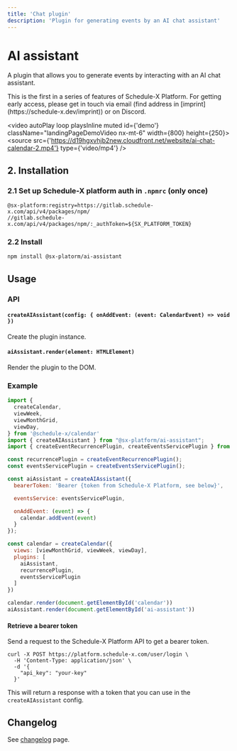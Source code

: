```yaml
---
title: 'Chat plugin'
description: 'Plugin for generating events by an AI chat assistant'
---
```


# AI assistant

A plugin that allows you to generate events by interacting with an AI chat assistant.


<Callout type="info">
  This is the first in a series of features of Schedule-X Platform. For getting early access, please get in touch
  via email (find address in [imprint](https://schedule-x.dev/imprint)) or on Discord.
</Callout>

<video autoPlay loop playsInline muted id={'demo'} className="landingPageDemoVideo nx-mt-6" width={800}
       height={250}>
  <source src={'https://d19hgxvhjb2new.cloudfront.net/website/ai-chat-calendar-2.mp4'} type={'video/mp4'} />
</video>

## 2. Installation

### 2.1 Set up Schedule-X platform auth in `.npmrc` (only once)

```
@sx-platform:registry=https://gitlab.schedule-x.com/api/v4/packages/npm/
//gitlab.schedule-x.com/api/v4/packages/npm/:_authToken=${SX_PLATFORM_TOKEN}
```

### 2.2 Install

```bash copy
npm install @sx-platorm/ai-assistant
```

## Usage

### API

#### `createAIAssistant(config: { onAddEvent: (event: CalendarEvent) => void })`

Create the plugin instance.

#### `aiAssistant.render(element: HTMLElement)`

Render the plugin to the DOM.

### Example

```js
import {
  createCalendar,
  viewWeek,
  viewMonthGrid,
  viewDay,
} from '@schedule-x/calendar'
import { createAIAssistant } from "@sx-platform/ai-assistant";
import { createEventRecurrencePlugin, createEventsServicePlugin } from "@schedule-x/event-recurrence";

const recurrencePlugin = createEventRecurrencePlugin();
const eventsServicePlugin = createEventsServicePlugin();

const aiAssistant = createAIAssistant({
  bearerToken: 'Bearer {token from Schedule-X Platform, see below}',

  eventsService: eventsServicePlugin,

  onAddEvent: (event) => {
    calendar.addEvent(event)
  }
});

const calendar = createCalendar({
  views: [viewMonthGrid, viewWeek, viewDay],
  plugins: [
    aiAssistant,
    recurrencePlugin,
    eventsServicePlugin
  ]
})

calendar.render(document.getElementById('calendar'))
aiAssistant.render(document.getElementById('ai-assistant'))
```

#### Retrieve a bearer token

Send a request to the Schedule-X Platform API to get a bearer token.

```curl
curl -X POST https://platform.schedule-x.com/user/login \
  -H 'Content-Type: application/json' \
  -d '{
    "api_key": "your-key"
  }'
```

This will return a response with a token that you can use in the `createAIAssistant` config.

## Changelog

See [changelog](/premium-changelog) page.

